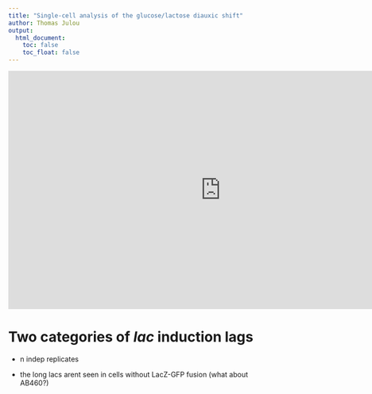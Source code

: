 ```yaml
---
title: "Single-cell analysis of the glucose/lactose diauxic shift"
author: Thomas Julou
output:
  html_document:
    toc: false
    toc_float: false
---
```


<iframe width="853" height="480" src="https://www.youtube.com/embed/2Tznm868fmc?rel=0" frameborder="0" allowfullscreen></iframe>


# Two categories of *lac* induction lags

- n indep replicates


- the long lacs arent seen in cells without LacZ-GFP fusion (what about AB460?)




